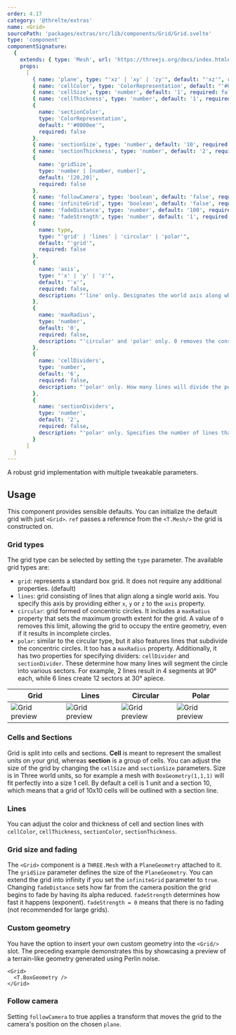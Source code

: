 ```yaml
---
order: 4.17
category: '@threlte/extras'
name: <Grid>
sourcePath: 'packages/extras/src/lib/components/Grid/Grid.svelte'
type: 'component'
componentSignature:
  {
    extends: { type: 'Mesh', url: 'https://threejs.org/docs/index.html#api/en/objects/Mesh' },
    props:
      [
        { name: 'plane', type: "'xz' | 'xy' | 'zy'", default: "'xz'", required: false },
        { name: 'cellColor', type: 'ColorRepresentation', default: "'#000000'", required: false },
        { name: 'cellSize', type: 'number', default: '1', required: false },
        { name: 'cellThickness', type: 'number', default: '1', required: false },
        {
          name: 'sectionColor',
          type: 'ColorRepresentation',
          default: "'#0000ee'",
          required: false
        },
        { name: 'sectionSize', type: 'number', default: '10', required: false },
        { name: 'sectionThickness', type: 'number', default: '2', required: false },
        {
          name: 'gridSize',
          type: 'number | [number, number]',
          default: '[20,20]',
          required: false
        },
        { name: 'followCamera', type: 'boolean', default: 'false', required: false },
        { name: 'infiniteGrid', type: 'boolean', default: 'false', required: false },
        { name: 'fadeDistance', type: 'number', default: '100', required: false },
        { name: 'fadeStrength', type: 'number', default: '1', required: false },
        {
          name: type,
          type: "'grid' | 'lines' | 'circular' | 'polar'",
          default: "'grid'",
          required: false
        },
        {
          name: 'axis',
          type: "'x' | 'y' | 'z'",
          default: "'x'",
          required: false,
          description: "'line' only. Designates the world axis along which the line will be oriented."
        },
        {
          name: 'maxRadius',
          type: 'number',
          default: '0',
          required: false,
          description: "'circular' and 'polar' only. 0 removes the constraint."
        },
        {
          name: 'cellDividers',
          type: 'number',
          default: '6',
          required: false,
          description: "'polar' only. How many lines will divide the polar grid. Specifies the number of lines that will subdivide the polar grid. For instance, 2 dividers will quarter the grid into 4 sections of 90° each, while 6 dividers will divide the grid into 12 segments, each measuring 30°."
        },
        {
          name: 'sectionDividers',
          type: 'number',
          default: '2',
          required: false,
          description: "'polar' only. Specifies the number of lines that will subdivide the polar grid. For instance, 2 dividers will quarter the grid into 4 sections of 90° each, while 6 dividers will divide the grid into 12 segments, each measuring 30°."
        }
      ]
  }
---
```


A robust grid implementation with multiple tweakable parameters.

<Example path="extras/grid" />

## Usage

This component provides sensible defaults. You can initialize the default grid with just `<Grid>`. `ref` passes a reference from the `<T.Mesh/>` the grid is constructed on.

### Grid types

The grid type can be selected by setting the `type` parameter. The available grid types are:

- `grid`: represents a standard box grid. It does not require any additional properties. (default)
- `lines`: grid consisting of lines that align along a single world axis. You specify this axis by providing either `x`, `y` or `z` to the `axis` property.
- `circular`: grid formed of concentric circles. It includes a `maxRadius` property that sets the maximum growth extent for the grid. A value of `0` removes this limit, allowing the grid to occupy the entire geometry, even if it results in incomplete circles.
- `polar`: similar to the circular type, but it also features lines that subdivide the concentric circles. It too has a `maxRadius` property. Additionally, it has two properties for specifying dividers: `cellDivider` and `sectionDivider`. These determine how many lines will segment the circle into various sectors. For example, 2 lines result in 4 segments at 90° each, while 6 lines create 12 sectors at 30° apiece.

| Grid                                               | Lines                                               | Circular                                               | Polar                                               |
| -------------------------------------------------- | --------------------------------------------------- | ------------------------------------------------------ | --------------------------------------------------- |
| ![Grid preview](/images/docs/extras/grid/grid.jpg) | ![Grid preview](/images/docs/extras/grid/lines.jpg) | ![Grid preview](/images/docs/extras/grid/circular.jpg) | ![Grid preview](/images/docs/extras/grid/polar.jpg) |

### Cells and Sections

Grid is split into cells and sections. **Cell** is meant to represent the smallest units on your grid, whereas
**section** is a group of cells. You can adjust the size of the grid by changing the `cellSize` and `sectionSize`
parameters. Size is in Three world units, so for example a mesh with `BoxGeometry(1,1,1)` will fit perfectly into
a size 1 cell. By default a cell is 1 unit and a section 10, which means that a grid of 10x10 cells will be
outlined with a section line.

### Lines

You can adjust the color and thickness of cell and section lines with `cellColor`, `cellThickness`, `sectionColor`, `sectionThickness`.

### Grid size and fading

The `<Grid>` component is a `THREE.Mesh` with a `PlaneGeometry` attached to it. The `gridSize` parameter defines the size of the `PlaneGeometry`.
You can extend the grid into infinity if you set the `infiniteGrid` parameter to `true`.
Changing `fadeDistance` sets how far from the camera position the grid begins to fade by having its alpha reduced. `fadeStrength` determines how fast it happens (exponent). `fadeStrength = 0` means that there is no fading (not recommended for large grids).

### Custom geometry

You have the option to insert your own custom geometry into the `<Grid/>` slot. The preceding example demonstrates this by showcasing a preview of a terrain-like geometry generated using Perlin noise.

```svelte
<Grid>
  <T.BoxGeometry />
</Grid>
```

### Follow camera

Setting `followCamera` to true applies a transform that moves the grid to the camera's position on the chosen `plane`.
